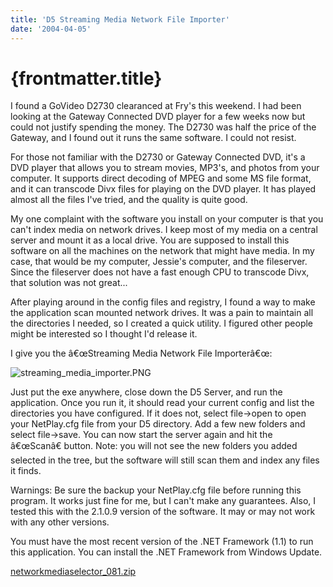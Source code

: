 ```yaml
---
title: 'D5 Streaming Media Network File Importer'
date: '2004-04-05'
---
```


# {frontmatter.title}

I found a GoVideo D2730 clearanced at Fry's this weekend. I had been looking at the Gateway Connected DVD player for a few weeks now but could not justify spending the money. The D2730 was half the price of the Gateway, and I found out it runs the same software. I could not resist.

For those not familiar with the D2730 or Gateway Connected DVD, it's a DVD player that allows you to stream movies, MP3's, and photos from your computer. It supports direct decoding of MPEG and some MS file format, and it can transcode Divx files for playing on the DVD player. It has played almost all the files I've tried, and the quality is quite good.

My one complaint with the software you install on your computer is that you can't index media on network drives. I keep most of my media on a central server and mount it as a local drive. You are supposed to install this software on all the machines on the network that might have media. In my case, that would be my computer, Jessie's computer, and the fileserver. Since the fileserver does not have a fast enough CPU to transcode Divx, that solution was not great...

After playing around in the config files and registry, I found a way to make the application scan mounted network drives. It was a pain to maintain all the directories I needed, so I created a quick utility. I figured other people might be interested so I thought I'd release it.

I give you the â€œStreaming Media Network File Importerâ€œ:

![streaming_media_importer.PNG](/images/streaming_media_importer.PNG)

Just put the exe anywhere, close down the D5 Server, and run the application. Once you run it, it should read your current config and list the directories you have configured. If it does not, select file->open to open your NetPlay.cfg file from your D5 directory. Add a few new folders and select file->save. You can now start the server again and hit the â€œScanâ€ button. Note: you will not see the new folders you added selected in the tree, but the software will still scan them and index any files it finds.

Warnings: Be sure the backup your NetPlay.cfg file before running this program. It works just fine for me, but I can't make any guarantees. Also, I tested this with the 2.1.0.9 version of the software. It may or may not work with any other versions.

You must have the most recent version of the .NET Framework (1.1) to run this application. You can install the .NET Framework from Windows Update.

[networkmediaselector_081.zip](http://dmihalik.com/wp-content/uploads/2008/01/networkmediaselector_081.zip 'networkmediaselector_081.zip')
